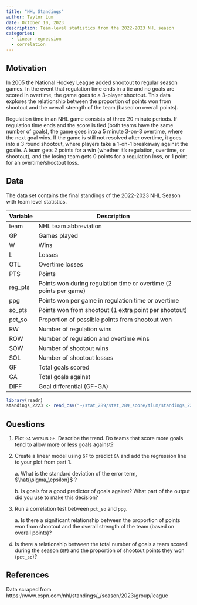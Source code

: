 ```yaml
---
title: "NHL Standings"
author: Taylor Lum
date: October 10, 2023
description: Team-level statistics from the 2022-2023 NHL season
categories:
  - linear regression
  - correlation
---
```


## Motivation

In 2005 the National Hockey League added shootout to regular season games. In the event that regulation time ends in a tie and no goals are scored in overtime, the game goes to a 3-player shootout. This data explores the relationship between the proportion of points won from shootout and the overall strength of the team (based on overall points).

Regulation time in an NHL game consists of three 20 minute periods. If regulation time ends and the score is tied (both teams have the same number of goals), the game goes into a 5 minute 3-on-3 overtime, where the next goal wins. If the game is still not resolved after overtime, it goes into a 3 round shootout, where players take a 1-on-1 breakaway against the goalie. A team gets 2 points for a win (whether it's regulation, overtime, or shootout), and the losing team gets 0 points for a regulation loss, or 1 point for an overtime/shootout loss.

## Data

The data set contains the final standings of the 2022-2023 NHL Season with team level statistics.

| Variable | Description                                                       |
|----------|-------------------------------------------------------------------|
| team     | NHL team abbreviation                                             |
| GP       | Games played                                                      |
| W        | Wins                                                              |
| L        | Losses                                                            |
| OTL      | Overtime losses                                                   |
| PTS      | Points                                                            |
| reg_pts  | Points won during regulation time or overtime (2 points per game) |
| ppg      | Points won per game in regulation time or overtime                |
| so_pts   | Points won from shootout (1 extra point per shootout)             |
| pct_so   | Proportion of possible points from shootout won                   |
| RW       | Number of regulation wins                                         |
| ROW      | Number of regulation and overtime wins                            |
| SOW      | Number of shootout wins                                           |
| SOL      | Number of shootout losses                                         |
| GF       | Total goals scored                                                |
| GA       | Total goals against                                               |
| DIFF     | Goal differential (GF-GA)                                         |

```r
library(readr)
standings_2223 <- read_csv("~/stat_289/stat_289_score/tlum/standings_2223.csv")
```

## Questions

1.  Plot `GA` versus `GF`. Describe the trend. Do teams that score more goals tend to allow more or less goals against?

2.  Create a linear model using `GF` to predict `GA` and add the regression line to your plot from part 1.

    a\. What is the standard deviation of the error term, $\hat{\sigma_\epsilon}$ ?

    b\. Is goals for a good predictor of goals against? What part of the output did you use to make this decision?

3.  Run a correlation test between `pct_so` and `ppg`.

    a\. Is there a significant relationship between the proportion of points won from shootout and the overall strength of the team (based on overall points)?

4.  Is there a relationship between the total number of goals a team scored during the season (`GF`) and the proportion of shootout points they won (`pct_so`)?

## References

Data scraped from https://www.espn.com/nhl/standings/\_/season/2023/group/league
